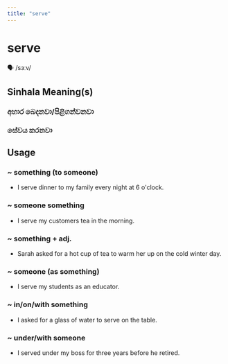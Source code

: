 ```yaml
---
title: "serve"
---
```


# serve

🗣️ /sɜːv/

## Sinhala Meaning(s)

### අහාර බෙදනවා/පිළිගන්වනවා
### සේවය කරනවා

## Usage

### ~ something (to someone)

- I serve dinner to my family every night at 6 o'clock.


### ~ someone something

- I serve my customers tea in the morning.


### ~ something + adj.

- Sarah asked for a hot cup of tea to warm her up on the cold winter day.


### ~ someone (as something)

- I serve my students as an educator.


### ~ in/on/with something

- I asked for a glass of water to serve on the table.


### ~ under/with someone

- I served under my boss for three years before he retired.


